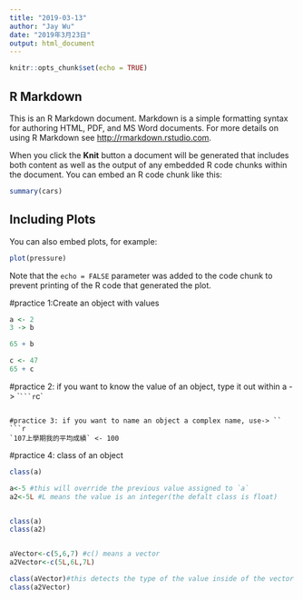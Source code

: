```yaml
---
title: "2019-03-13"
author: "Jay Wu"
date: "2019年3月23日"
output: html_document
---
```


```r
knitr::opts_chunk$set(echo = TRUE)
```

## R Markdown

This is an R Markdown document. Markdown is a simple formatting syntax for authoring HTML, PDF, and MS Word documents. For more details on using R Markdown see <http://rmarkdown.rstudio.com>.

When you click the **Knit** button a document will be generated that includes both content as well as the output of any embedded R code chunks within the document. You can embed an R code chunk like this:

```r
summary(cars)
```

## Including Plots

You can also embed plots, for example:

```r
plot(pressure)
```

Note that the `echo = FALSE` parameter was added to the code chunk to prevent printing of the R code that generated the plot.

#practice 1:Create an object with values

```r
a <- 2
3 -> b

65 + b

c <- 47
65 + c
```

#practice 2: if you want to know the value of an object, type it out within a -> ``
```r
`c`
```

#practice 3: if you want to name an object a complex name, use-> ``
```r
`107上學期我的平均成績` <- 100
```

#practice 4: class of an object 
```r
class(a)

a<-5 #this will override the previous value assigned to `a` 
a2<-5L #L means the value is an integer(the defalt class is float)


class(a)
class(a2)


aVector<-c(5,6,7) #c() means a vector
a2Vector<-c(5L,6L,7L)

class(aVector)#this detects the type of the value inside of the vector
class(a2Vector)
```
